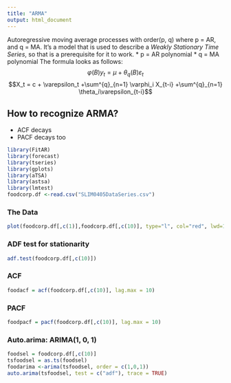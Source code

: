 ```yaml
---
title: "ARMA"
output: html_document
---
```


Autoregressive moving average processes with order(p, q) where p = AR, and q = MA. It's a model that is used to describe a *Weakly Stationary Time Series*, so that is a prerequisite for it to work. 
* p = AR polynomial
* q = MA polynomial
The formula looks as follows:
$$\varphi(B)y_t = \mu + \theta_q(B) \varepsilon_t$$
$$X_t = c + \varepsilon_t +\sum^{q}_{n=1} \varphi_i X_{t-i} +\sum^{q}_{n=1} \theta_i\varepsilon_{t-i}$$

## How to recognize ARMA?
* ACF decays
* PACF decays too

```r
library(FitAR)
library(forecast)
library(tseries)
library(gplots)
library(aTSA)
library(astsa)
library(lmtest)
foodcorp.df <-read.csv("SLIM0405DataSeries.csv")
```

### The Data
```r
plot(foodcorp.df[,c(1)],foodcorp.df[,c(10)], type="l", col="red", lwd=1, xlab="weeks", ylab="sales", main="Volume sales over time")
```

### ADF test for stationarity
```r
adf.test(foodcorp.df[,c(10)])
```

### ACF
```r
foodacf = acf(foodcorp.df[,c(10)], lag.max = 10)
```

### PACF
```r
foodpacf = pacf(foodcorp.df[,c(10)], lag.max = 10)
```

### Auto.arima: ARIMA(1, 0, 1)
```r
foodsel = foodcorp.df[,c(10)]
tsfoodsel = as.ts(foodsel)
foodarima <-arima(tsfoodsel, order = c(1,0,1))
auto.arima(tsfoodsel, test = c("adf"), trace = TRUE)
```
